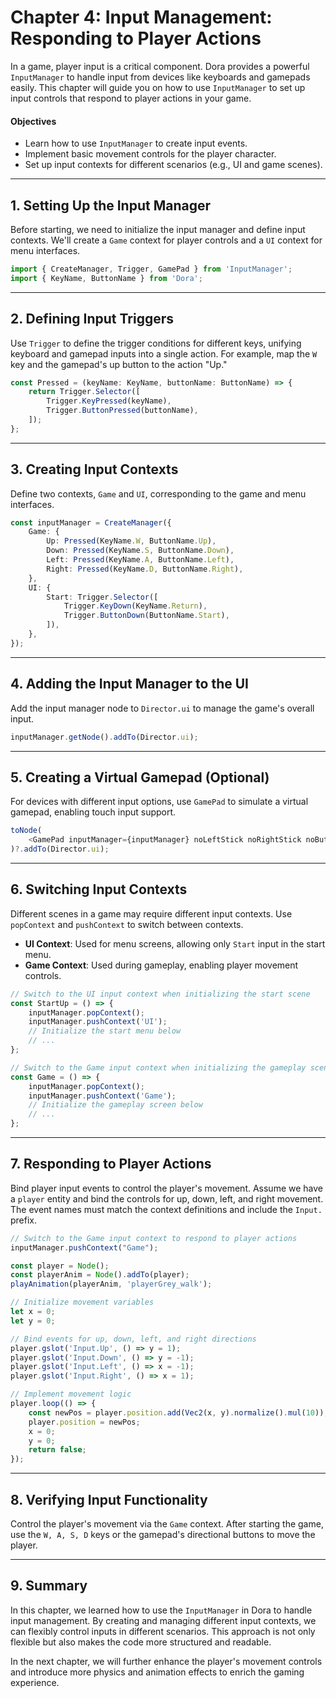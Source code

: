 
# Chapter 4: Input Management: Responding to Player Actions

In a game, player input is a critical component. Dora provides a powerful `InputManager` to handle input from devices like keyboards and gamepads easily. This chapter will guide you on how to use `InputManager` to set up input controls that respond to player actions in your game.

#### **Objectives**

- Learn how to use `InputManager` to create input events.
- Implement basic movement controls for the player character.
- Set up input contexts for different scenarios (e.g., UI and game scenes).

---

## 1. Setting Up the Input Manager

Before starting, we need to initialize the input manager and define input contexts. We'll create a `Game` context for player controls and a `UI` context for menu interfaces.

```ts title="dodge_the_creeps/init.tsx"
import { CreateManager, Trigger, GamePad } from 'InputManager';
import { KeyName, ButtonName } from 'Dora';
```

---

## 2. Defining Input Triggers

Use `Trigger` to define the trigger conditions for different keys, unifying keyboard and gamepad inputs into a single action. For example, map the `W` key and the gamepad's up button to the action "Up."

```ts title="dodge_the_creeps/init.tsx"
const Pressed = (keyName: KeyName, buttonName: ButtonName) => {
	return Trigger.Selector([
		Trigger.KeyPressed(keyName),
		Trigger.ButtonPressed(buttonName),
	]);
};
```

---

## 3. Creating Input Contexts

Define two contexts, `Game` and `UI`, corresponding to the game and menu interfaces.

```ts title="dodge_the_creeps/init.tsx"
const inputManager = CreateManager({
	Game: {
		Up: Pressed(KeyName.W, ButtonName.Up),
		Down: Pressed(KeyName.S, ButtonName.Down),
		Left: Pressed(KeyName.A, ButtonName.Left),
		Right: Pressed(KeyName.D, ButtonName.Right),
	},
	UI: {
		Start: Trigger.Selector([
			Trigger.KeyDown(KeyName.Return),
			Trigger.ButtonDown(ButtonName.Start),
		]),
	},
});
```

---

## 4. Adding the Input Manager to the UI

Add the input manager node to `Director.ui` to manage the game's overall input.

```ts title="dodge_the_creeps/init.tsx"
inputManager.getNode().addTo(Director.ui);
```

---

## 5. Creating a Virtual Gamepad (Optional)

For devices with different input options, use `GamePad` to simulate a virtual gamepad, enabling touch input support.

```ts title="dodge_the_creeps/init.tsx"
toNode(
	<GamePad inputManager={inputManager} noLeftStick noRightStick noButtonPad noTriggerPad noControlPad />
)?.addTo(Director.ui);
```

---

## 6. Switching Input Contexts

Different scenes in a game may require different input contexts. Use `popContext` and `pushContext` to switch between contexts.

- **UI Context**: Used for menu screens, allowing only `Start` input in the start menu.
- **Game Context**: Used during gameplay, enabling player movement controls.

```ts title="Example Code"
// Switch to the UI input context when initializing the start scene
const StartUp = () => {
	inputManager.popContext();
	inputManager.pushContext('UI');
	// Initialize the start menu below
	// ...
};

// Switch to the Game input context when initializing the gameplay scene
const Game = () => {
	inputManager.popContext();
	inputManager.pushContext('Game');
	// Initialize the gameplay screen below
	// ...
};
```

---

## 7. Responding to Player Actions

Bind player input events to control the player's movement. Assume we have a `player` entity and bind the controls for up, down, left, and right movement. The event names must match the context definitions and include the `Input.` prefix.

```ts title="Example Code"
// Switch to the Game input context to respond to player actions
inputManager.pushContext("Game");

const player = Node();
const playerAnim = Node().addTo(player);
playAnimation(playerAnim, 'playerGrey_walk');

// Initialize movement variables
let x = 0;
let y = 0;

// Bind events for up, down, left, and right directions
player.gslot('Input.Up', () => y = 1);
player.gslot('Input.Down', () => y = -1);
player.gslot('Input.Left', () => x = -1);
player.gslot('Input.Right', () => x = 1);

// Implement movement logic
player.loop(() => {
	const newPos = player.position.add(Vec2(x, y).normalize().mul(10));
	player.position = newPos;
	x = 0;
	y = 0;
	return false;
});
```

---

## 8. Verifying Input Functionality

Control the player's movement via the `Game` context. After starting the game, use the `W, A, S, D` keys or the gamepad's directional buttons to move the player.

---

## 9. Summary

In this chapter, we learned how to use the `InputManager` in Dora to handle input management. By creating and managing different input contexts, we can flexibly control inputs in different scenarios. This approach is not only flexible but also makes the code more structured and readable.

In the next chapter, we will further enhance the player's movement controls and introduce more physics and animation effects to enrich the gaming experience.
